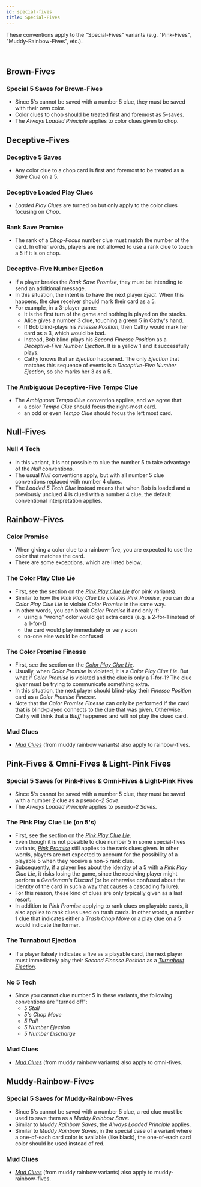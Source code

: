 ```yaml
---
id: special-fives
title: Special-Fives
---
```


These conventions apply to the "Special-Fives" variants (e.g. "Pink-Fives", "Muddy-Rainbow-Fives", etc.).

<br />

## Brown-Fives

### Special 5 Saves for Brown-Fives

- Since 5's cannot be saved with a number 5 clue, they must be saved with their own color.
- Color clues to chop should be treated first and foremost as 5-saves.
- The _Always Loaded Principle_ applies to color clues given to chop.

## Deceptive-Fives

### Deceptive 5 Saves

- Any color clue to a chop card is first and foremost to be treated as a _Save Clue_ on a 5.

### Deceptive Loaded Play Clues

- _Loaded Play Clues_ are turned on but only apply to the color clues focusing on _Chop_.

### Rank Save Promise

- The rank of a _Chop-Focus_ number clue must match the number of the card. In other words, players are not allowed to use a rank clue to touch a 5 if it is on chop.

### Deceptive-Five Number Ejection

- If a player breaks the _Rank Save Promise_, they must be intending to send an additional message.
- In this situation, the intent is to have the next player _Eject_. When this happens, the clue receiver should mark their card as a 5.
- For example, in a 3-player game:
  - It is the first turn of the game and nothing is played on the stacks.
  - Alice gives a number 3 clue, touching a green 5 in Cathy's hand.
  - If Bob blind-plays his _Finesse Position_, then Cathy would mark her card as a 3, which would be bad.
  - Instead, Bob blind-plays his _Second Finesse Position_ as a _Deceptive-Five Number Ejection_. It is a yellow 1 and it successfully plays.
  - Cathy knows that an _Ejection_ happened. The only _Ejection_ that matches this sequence of events is a _Deceptive-Five Number Ejection_, so she marks her 3 as a 5.

### The Ambiguous Deceptive-Five Tempo Clue

- The _Ambiguous Tempo Clue_ convention applies, and we agree that:
  - a color _Tempo Clue_ should focus the right-most card.
  - an odd or even _Tempo Clue_ should focus the left most card.

## Null-Fives

### Null 4 Tech

- In this variant, it is not possible to clue the number 5 to take advantage of the _Null_ conventions.
- The usual _Null_ conventions apply, but with all number 5 clue conventions replaced with number 4 clues.
- The _Loaded 5 Tech Clue_ instead means that when Bob is loaded and a previously unclued 4 is clued with a number 4 clue, the default conventional interpretation applies.

## Rainbow-Fives

### Color Promise

- When giving a color clue to a rainbow-five, you are expected to use the color that matches the card.
- There are some exceptions, which are listed below.

### The Color Play Clue Lie

- First, see the section on the _[Pink Play Clue Lie](pink.mdx#the-pink-play-clue-lie-ppcl-with-a-mismatched-play-clue-that-touches-other-cards)_ (for pink variants).
- Similar to how the _Pink Play Clue Lie_ violates _Pink Promise_, you can do a _Color Play Clue Lie_ to violate _Color Promise_ in the same way.
- In other words, you can break _Color Promise_ if and only if:
  - using a "wrong" color would get extra cards (e.g. a 2-for-1 instead of a 1-for-1)
  - the card would play immediately or very soon
  - no-one else would be confused

### The Color Promise Finesse

- First, see the section on the _[Color Play Clue Lie](#the-color-play-clue-lie)_.
- Usually, when _Color Promise_ is violated, it is a _Color Play Clue Lie_. But what if _Color Promise_ is violated and the clue is only a 1-for-1? The clue giver must be trying to communicate something extra.
- In this situation, the next player should blind-play their _Finesse Position_ card as a _Color Promise Finesse_.
- Note that the _Color Promise Finesse_ can only be performed if the card that is blind-played connects to the clue that was given. Otherwise, Cathy will think that a _Bluff_ happened and will not play the clued card.

### Mud Clues

- [_Mud Clues_](muddy-rainbow-cocoa-rainbow.mdx#mud-clues) (from muddy rainbow variants) also apply to rainbow-fives.

## Pink-Fives & Omni-Fives & Light-Pink Fives

### Special 5 Saves for Pink-Fives & Omni-Fives & Light-Pink Fives

- Since 5's cannot be saved with a number 5 clue, they must be saved with a number 2 clue as a pseudo-_2 Save_.
- The _Always Loaded Principle_ applies to pseudo-_2 Saves_.

### The Pink Play Clue Lie (on 5's)

- First, see the section on the [_Pink Play Clue Lie_](pink.mdx#the-pink-play-clue-lie-ppcl-with-a-mismatched-play-clue-that-touches-other-cards).
- Even though it is not possible to clue number 5 in some special-fives variants, [_Pink Promise_](pink.mdx#pink-promise) still applies to the rank clues given. In other words, players are not expected to account for the possibility of a playable 5 when they receive a non-5 rank clue.
- Subsequently, if a player lies about the identity of a 5 with a _Pink Play Clue Lie_, it risks losing the game, since the receiving player might perform a _Gentleman's Discard_ (or be otherwise confused about the identity of the card in such a way that causes a cascading failure).
- For this reason, these kind of clues are only typically given as a last resort.
- In addition to _Pink Promise_ applying to rank clues on playable cards, it also applies to rank clues used on trash cards. In other words, a number 1 clue that indicates either a _Trash Chop Move_ or a play clue on a 5 would indicate the former.

### The Turnabout Ejection

- If a player falsely indicates a five as a playable card, the next player must immediately play their _Second Finesse Position_ as a _[Turnabout Ejection](pink.mdx#the-turnabout-ejection)_.

### No 5 Tech

- Since you cannot clue number 5 in these variants, the following conventions are "turned off":
  - _5 Stall_
  - _5's Chop Move_
  - _5 Pull_
  - _5 Number Ejection_
  - _5 Number Discharge_

### Mud Clues

- [_Mud Clues_](muddy-rainbow-cocoa-rainbow.mdx#mud-clues) (from muddy rainbow variants) also apply to omni-fives.

## Muddy-Rainbow-Fives

### Special 5 Saves for Muddy-Rainbow-Fives

- Since 5's cannot be saved with a number 5 clue, a red clue must be used to save them as a _Muddy Rainbow Save_.
- Similar to _Muddy Rainbow Saves_, the _Always Loaded Principle_ applies.
- Similar to _Muddy Rainbow Saves_, in the special case of a variant where a one-of-each card color is available (like black), the one-of-each card color should be used instead of red.

### Mud Clues

- [_Mud Clues_](muddy-rainbow-cocoa-rainbow.mdx#mud-clues) (from muddy rainbow variants) also apply to muddy-rainbow-fives.
